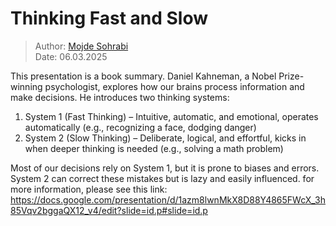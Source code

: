 # Thinking Fast and Slow

> Author: [Mojde Sohrabi](mos@alteos.com)  
> Date: 06.03.2025

This presentation is a book summary. Daniel Kahneman, a Nobel Prize-winning psychologist, explores how our brains process information and make decisions. He introduces two thinking systems:

1.  System 1 (Fast Thinking) – Intuitive, automatic, and emotional, operates automatically (e.g., recognizing a face, dodging danger)
2.  System 2 (Slow Thinking) – Deliberate, logical, and effortful, kicks in when deeper thinking is needed (e.g., solving a math problem)

Most of our decisions rely on System 1, but it is prone to biases and errors. System 2 can correct these mistakes but is lazy and easily influenced.
for more information, please see this link:
https://docs.google.com/presentation/d/1azm8lwnMkX8D88Y4865FWcX_3h85Vqv2bggaQX12_v4/edit?slide=id.p#slide=id.p
